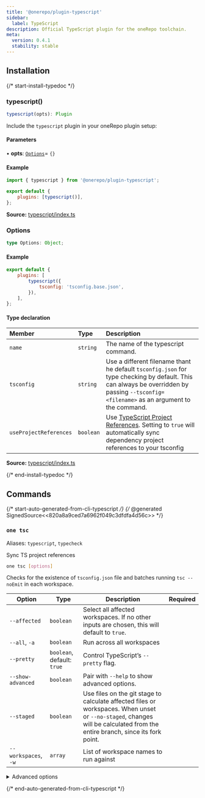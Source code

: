 ```yaml
---
title: '@onerepo/plugin-typescript'
sidebar:
  label: TypeScript
description: Official TypeScript plugin for the oneRepo toolchain.
meta:
  version: 0.4.1
  stability: stable
---
```



## Installation

<NpmToYarn script="npm install --save-dev @onerepo/plugin-typescript" />

{/* start-install-typedoc */}

### typescript()

```ts
typescript(opts): Plugin
```

Include the `typescript` plugin in your oneRepo plugin setup:

#### Parameters

• **opts**: [`Options`](#options)= `{}`

#### Example

```js title="onerepo.config.ts" {1,4}
import { typescript } from '@onerepo/plugin-typescript';

export default {
	plugins: [typescript()],
};
```

**Source:** [typescript/index.ts](https://github.com/paularmstrong/onerepo/blob/112f90d/plugins/typescript/src/index.ts#L45)

### Options

```ts
type Options: Object;
```

#### Example

```js title="onerepo.config.js"
export default {
	plugins: [
		typescript({
			tsconfig: 'tsconfig.base.json',
		}),
	],
};
```

#### Type declaration

| Member                 | Type      | Description                                                                                                                                                                                         |
| :--------------------- | :-------- | :-------------------------------------------------------------------------------------------------------------------------------------------------------------------------------------------------- |
| `name`                 | `string`  | The name of the typescript command.                                                                                                                                                                 |
| `tsconfig`             | `string`  | Use a different filename thant he default `tsconfig.json` for type checking by default. This can always be overridden by passing `--tsconfig=<filename>` as an argument to the command.             |
| `useProjectReferences` | `boolean` | Use [TypeScript Project References](https://www.typescriptlang.org/docs/handbook/project-references.html). Setting to `true` will automatically sync dependency project references to your tsconfig |

**Source:** [typescript/index.ts](https://github.com/paularmstrong/onerepo/blob/112f90d/plugins/typescript/src/index.ts#L17)

{/* end-install-typedoc */}

## Commands

{/* start-auto-generated-from-cli-typescript */}
{/* @generated SignedSource<<820a8a9ced7a6962f049c3dfdfa4d56c>> */}

### `one tsc`

Aliases: `typescript`, `typecheck`

Sync TS project references

```sh
one tsc [options]
```

Checks for the existence of `tsconfig.json` file and batches running `tsc --noEmit` in each workspace.

| Option               | Type                       | Description                                                                                                                                                                 | Required |
| -------------------- | -------------------------- | --------------------------------------------------------------------------------------------------------------------------------------------------------------------------- | -------- |
| `--affected`         | `boolean`                  | Select all affected workspaces. If no other inputs are chosen, this will default to `true`.                                                                                 |          |
| `--all`, `-a`        | `boolean`                  | Run across all workspaces                                                                                                                                                   |          |
| `--pretty`           | `boolean`, default: `true` | Control TypeScript’s `--pretty` flag.                                                                                                                                       |          |
| `--show-advanced`    | `boolean`                  | Pair with `--help` to show advanced options.                                                                                                                                |          |
| `--staged`           | `boolean`                  | Use files on the git stage to calculate affected files or workspaces. When unset or `--no-staged`, changes will be calculated from the entire branch, since its fork point. |          |
| `--workspaces`, `-w` | `array`                    | List of workspace names to run against                                                                                                                                      |          |

<details>

<summary>Advanced options</summary>

| Option                                                               | Type                                 | Description                                               | Required |
| -------------------------------------------------------------------- | ------------------------------------ | --------------------------------------------------------- | -------- |
| `--from-ref`                                                         | `string`                             | Git ref to start looking for affected files or workspaces |          |
| `--through-ref`                                                      | `string`                             | Git ref to start looking for affected files or workspaces |          |
| `--tsconfig`                                                         | `string`, default: `"tsconfig.json"` | The filename of the tsconfig to find in each workspace.   |          |
| `--use-project-references`, `--project-references`, `--project-refs` | `boolean`, default: `true`           | Automatically sync and use typescript project references  |          |

</details>

{/* end-auto-generated-from-cli-typescript */}
